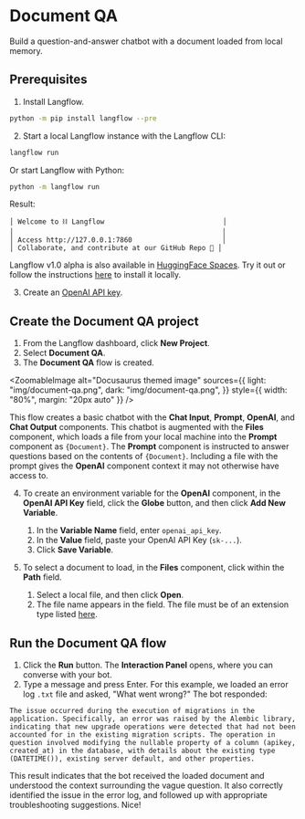 
# Document QA

Build a question-and-answer chatbot with a document loaded from local memory.

## Prerequisites

1. Install Langflow.

```bash
python -m pip install langflow --pre
```

2. Start a local Langflow instance with the Langflow CLI:

```bash
langflow run
```

Or start Langflow with Python:

```bash
python -m langflow run
```

Result:

```
│ Welcome to ⛓ Langflow                             │
│                                                   │
│ Access http://127.0.0.1:7860                      │
│ Collaborate, and contribute at our GitHub Repo 🚀 │
```

<Admonition type="info">

Langflow v1.0 alpha is also available in [HuggingFace Spaces](https://huggingface.co/spaces/Langflow/Langflow-Preview?duplicate=true). Try it out or follow the instructions [here](/getting-started/huggingface-spaces) to install it locally.

</Admonition>

3. Create an [OpenAI API key](https://platform.openai.com).

## Create the Document QA project

1. From the Langflow dashboard, click **New Project**.
2. Select **Document QA**.
3. The **Document QA** flow is created.

<ZoomableImage
  alt="Docusaurus themed image"
  sources={{
    light: "img/document-qa.png",
    dark: "img/document-qa.png",
  }}
  style={{ width: "80%", margin: "20px auto" }}
/>

This flow creates a basic chatbot with the **Chat Input**, **Prompt**, **OpenAI**, and **Chat Output** components.
This chatbot is augmented with the **Files** component, which loads a file from your local machine into the **Prompt** component as `{Document}`.
The **Prompt** component is instructed to answer questions based on the contents of `{Document}`.
Including a file with the prompt gives the **OpenAI** component context it may not otherwise have access to.

4. To create an environment variable for the **OpenAI** component, in the **OpenAI API Key** field, click the **Globe** button, and then click **Add New Variable**.

   1. In the **Variable Name** field, enter `openai_api_key`.
   2. In the **Value** field, paste your OpenAI API Key (`sk-...`).
   3. Click **Save Variable**.

5. To select a document to load, in the **Files** component, click within the **Path** field.
   1. Select a local file, and then click **Open**.
   2. The file name appears in the field.
      <Admonition type="tip">
        The file must be of an extension type listed
        [here](https://github.com/langflow-ai/langflow/blob/dev/src/backend/base/langflow/base/data/utils.py#L13).
      </Admonition>

## Run the Document QA flow

1. Click the **Run** button.
   The **Interaction Panel** opens, where you can converse with your bot.
2. Type a message and press Enter.
   For this example, we loaded an error log `.txt` file and asked, "What went wrong?"
   The bot responded:

```
The issue occurred during the execution of migrations in the application. Specifically, an error was raised by the Alembic library, indicating that new upgrade operations were detected that had not been accounted for in the existing migration scripts. The operation in question involved modifying the nullable property of a column (apikey, created_at) in the database, with details about the existing type (DATETIME()), existing server default, and other properties.
```

This result indicates that the bot received the loaded document and understood the context surrounding the vague question. It also correctly identified the issue in the error log, and followed up with appropriate troubleshooting suggestions. Nice!
